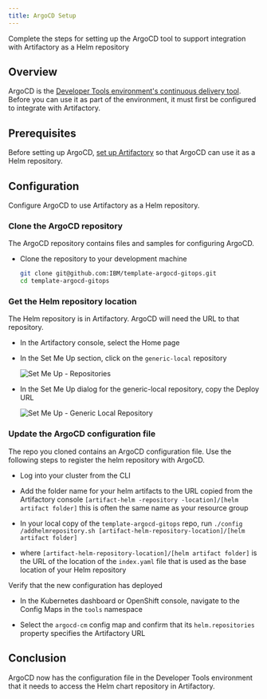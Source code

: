 ```yaml
---
title: ArgoCD Setup
---
```


<PageDescription>

Complete the steps for setting up the ArgoCD tool to support integration with
 Artifactory as a Helm repository

</PageDescription>

## Overview

ArgoCD is the [Developer Tools environment's continuous delivery tool](/guides/continuous-delivery).
Before you can use it as part of the environment, it must first be configured
 to integrate with Artifactory.

## Prerequisites

Before setting up ArgoCD, [set up Artifactory](/getting-started/artifactory-setup) so that ArgoCD can use it as a Helm repository.

##  Configuration

Configure ArgoCD to use Artifactory as a Helm repository.

### Clone the ArgoCD repository

The ArgoCD repository contains files and samples for configuring ArgoCD.

- Clone the repository to your development machine

  ```bash
  git clone git@github.com:IBM/template-argocd-gitops.git
  cd template-argocd-gitops
  ```

### Get the Helm repository location

The Helm repository is in Artifactory. ArgoCD will need the URL to that repository.

- In the Artifactory console, select the Home page

- In the Set Me Up section, click on the `generic-local` repository

  ![Set Me Up - Repositories](setupartifactory.png "Set Me Up: Repositories")

- In the Set Me Up dialog for the generic-local repository, copy the Deploy URL

  ![Set Me Up - Generic Local Repository](artifactoryurlsetup.png "Set Me Up: generic-local Repository")

### Update the ArgoCD configuration file

The repo you cloned contains an ArgoCD configuration file. Use the following
 steps to register the helm repository with ArgoCD.

- Log into your cluster from the CLI

- Add the folder name for your helm artifacts to the URL copied from the
 Artifactory console
 `[artifact-helm
-repository
-location]/[helm artifact folder]` this is often the same name as your
 resource group

- In your local copy of the `template-argocd-gitops` repo, run `./config
/addhelmrepository.sh [artifact-helm-repository-location]/[helm artifact
 folder]`

- where `[artifact-helm-repository-location]/[helm artifact folder]` is
 the URL of
 the location of the `index.yaml` file that is used as the base location
  of your Helm repository

Verify that the new configuration has deployed

- In the Kubernetes dashboard or OpenShift console, navigate to the Config Maps in the `tools` namespace

- Select the `argocd-cm` config map and confirm that its `helm.repositories` property specifies the Artifactory URL

## Conclusion

ArgoCD now has the configuration file in the Developer Tools environment that it needs to access the Helm chart repository in Artifactory.
